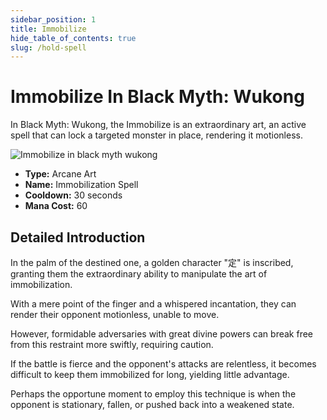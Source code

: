 ```yaml
---
sidebar_position: 1
title: Immobilize
hide_table_of_contents: true
slug: /hold-spell
---
```


# Immobilize In Black Myth: Wukong

In Black Myth: Wukong, the Immobilize is an extraordinary art, an active spell that can lock a targeted monster in place, rendering it motionless.

<img
    src="https://pub-0a8ecc5052d0464f962a5358e503f73e.r2.dev/holdspell.gif"
    alt="Immobilize in black myth wukong"
/>

- **Type:** Arcane Art
- **Name:** Immobilization Spell
- **Cooldown:** 30 seconds
- **Mana Cost:** 60

## Detailed Introduction

In the palm of the destined one, a golden character "定" is inscribed, granting them the extraordinary ability to manipulate the art of immobilization.

With a mere point of the finger and a whispered incantation, they can render their opponent motionless, unable to move.

However, formidable adversaries with great divine powers can break free from this restraint more swiftly, requiring caution.

If the battle is fierce and the opponent's attacks are relentless, it becomes difficult to keep them immobilized for long, yielding little advantage.

Perhaps the opportune moment to employ this technique is when the opponent is stationary, fallen, or pushed back into a weakened state.